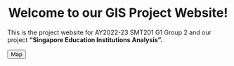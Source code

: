 # Welcome to our GIS Project Website! {style="text-align: center"}

This is the project website for AY2022-23 SMT201 G1 Group 2 and our project **"Singapore Education Institutions Analysis".**

```{=html}
<button class="btn btn-primary" href="https://smt201g2map.netlify.app/">Map</button>
```
